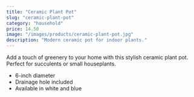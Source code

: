 ```yaml
---
title: "Ceramic Plant Pot"
slug: "ceramic-plant-pot"
category: "household"
price: 14.50
image: "/images/products/ceramic-plant-pot.jpg"
description: "Modern ceramic pot for indoor plants."
---
```


Add a touch of greenery to your home with this stylish ceramic plant pot. Perfect for succulents or small houseplants.

- 6-inch diameter
- Drainage hole included
- Available in white and blue

